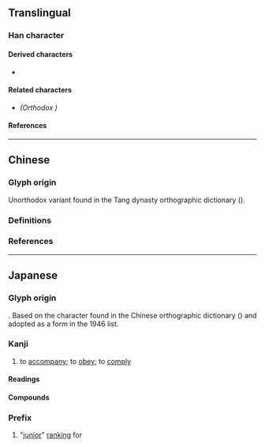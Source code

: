 {{also|從|征}}
{{character info}}
==Translingual==
{{Han simplified forms|從|従|从}}

===Han character===
{{Han char|rn=60|rad=彳|as=07|sn=10|four=28281|canj=HOTYO|ids=⿰彳⿱䒑龰}}

====Derived characters====
* {{l|mul|[[𫞋]], [[縦]], [[𧱷]], [[𮜀]], [[𭞁]], [[𮋹]]}}

====Related characters====
* {{l|mul|從}} ''(Orthodox {{w|Traditional Chinese|traditional form}})''

====References====
{{Han ref|kx=0367.271|dkj=10133|dj=0691.130|hdz=20826.040|uh=5F93}}

----

==Chinese==

===Glyph origin===
Unorthodox variant {{Han simp|從|f=从|t=䒑|nocap=y}} found in the Tang dynasty orthographic dictionary {{w|Ganlu Zishu}} ({{w2|zh|干祿字書}}).

===Definitions===
{{zh-see|從}}

===References===
{{R:twedu|A01293-003#18}}

----

==Japanese==
{{ja-kanji forms|従|從}}

===Glyph origin===
{{Han simp|從|f=从|t=䒑}}. Based on the character found in the Chinese orthographic dictionary {{w|Ganlu Zishu}} ({{w2|ja|干祿字書}})<!-- Refer http://dict.variants.moe.edu.tw/variants/rbt/word_attribute.rbt?quote_code=QTAxMjkzLTAwMw#18 --> and adopted as a {{w|shinjitai}} form in the 1946 {{w|Tōyō kanji}} list.

===Kanji===
{{ja-kanji|grade=6|rs=彳07|kyu=從}}

# to [[accompany]]; to [[obey]]; to [[comply]]

====Readings====
{{ja-readings
|goon=しゅ, じゅ, じゅう
|kanon=しょう<しよう
|kanyoon=じゅう<じゆう
|kun=したが-う, したが-える, より
|nanori=つぐ
}}

====Compounds====
{{der2|ja
|{{ja-r|従兄弟|いとこ}}: {{l|en|male}} {{l|en|cousin}}
|{{ja-r|従姉妹|いとこ}}: {{l|en|female}} {{l|en|cousin}}
|{{ja-r|臣%従|しん%じゅう}}: {{l|en|vassalage}}
|{{ja-r|従%業|じゅう%ぎょう}}: {{l|en|employment}}
|{{ja-r|従%軍|じゅう%ぐん}}: {{l|en|war}} {{l|en|campaign}}; {{l|en|military}} {{l|en|service}}
|{{ja-r|従%者|じゅう%しゃ}}: {{l|en|attendant}}; {{l|en|servant}}; {{l|en|follower}}
|{{ja-r|従%事|じゅう%じ}}: {{l|en|engagement}}
|{{ja-r|主%従|しゅう%じゅう}}: {{l|en|master}} and {{l|en|servant}}; {{l|en|employer}} and {{l|en|employee}}
|{{ja-r|従%順|じゅう%じゅん}}: {{l|en|obedient}}; {{l|en|submissive}}; {{l|en|docile}}
|{{ja-r|従%前|じゅう%ぜん}}; {{l|en|previous}}; {{l|en|former}}
|{{ja-r|従%属|じゅう%ぞく}}; {{l|en|subordination}}; {{l|en|dependency}}
|{{ja-r|従%僕|じゅう%ぼく}}: {{l|en|male}} {{l|en|attendant}} {{l|en|servant}}
|{{ja-r|従%来|じゅう%らい}}: {{l|en|until}} {{l|en|now}}; {{l|en|conventional}}; {{l|en|existing}}
|{{ja-r|追%従|つい%しょう}}: {{l|en|flattery}}
|{{ja-r|服%従|ふく%じゅう}}: {{l|en|obedience}}; {{l|en|submission}}
|{{ja-r|盲%従|もう%じゅう}}: {{l|en|blind}} {{l|en|obedience}}
|{{ja-r|隷%従|れい%じゅう}}: {{l|en|slavery}}
}}

===Prefix===
{{ja-kanjitab|じゅ|yomi=goon}}
{{ja-pos|prefix|じゅ}}

# {{lb|ja|history|sort=しゅ'}} "[[junior]]" [[ranking]] for {{m|ja|位|tr=-i||Japanese courtier rank}}
#:{{ant|ja|正|tr=shō-}}
#:{{ja-x|{{w|lang=ja|従一位|従%一%位}}|じゅ%いち%い|junior rank 1}}
#:{{ja-x|{{w|lang=ja|従三位|従%三%位}}|じゅ%さん%み|junior rank 3}}
#:{{ja-x|{{w|lang=ja|従九位|従%九%位}}|じゅ%く%い|junior rank 9}}